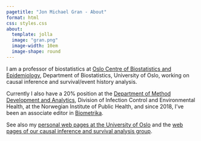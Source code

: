 ```yaml
---
pagetitle: "Jon Michael Gran - About"
format: html
css: styles.css
about:
  template: jolla
  image: "gran.png"
  image-width: 10em
  image-shape: round
---
```


I am a professor of biostatistics at [Oslo Centre of Biostatistics and Epidemiology](https://www.med.uio.no/imb/english/research/centres/ocbe/){target="_blank"}, Department of Biostatistics, University of Oslo, working on causal inference and survival/event history analysis.

Currently I also have a 20% position at the [Department of Method Development and Analytics](https://www.fhi.no/en/ab/departments-and-centres/method-development-and-analytics/){target="_blank"}, Division of Infection Control and Environmental Health, at the Norwegian Institute of Public Health, and since 2018, I've been an associate editor in [Biometrika](https://academic.oup.com/biomet){target="_blank"}.

See also my [personal web pages at the University of Oslo](https://www.med.uio.no/imb/english/people/aca/jonmic/index.html){target="_blank"} and the [web pages of our causal inference and survival analysis group](https://www.med.uio.no/imb/english/research/groups/causal-inference-methods/index.html){target="_blank"}.
